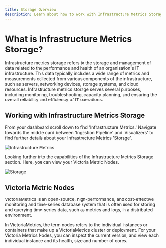 ```yaml
---
title: Storage Overview
description: Learn about how to work with Infrastructure Metrics Storage in Logit.io
---
```


# What is Infrastructure Metrics Storage?

Infrastructure metrics storage refers to the storage and management of data 
related to the performance and health of an organisation's IT infrastructure. 
This data typically includes a wide range of metrics and measurements collected 
from various components of the infrastructure, such as servers, networking 
devices, storage systems, and cloud resources. Infrastructure metrics storage 
serves several purposes, including monitoring, troubleshooting, capacity planning, 
and ensuring the overall reliability and efficiency of IT operations.

## Working with Infrastructure Metrics Storage

From your dashboard scroll down to find 'Infrastructure Metrics.' Navigate 
towards the middle card between 'Ingestion Pipeline' and 'Visualizers' to 
find further details about your Infrastructure Metrics 'Storage'.

![Infrastructure Metrics](@/images/help/infrastructure-metrics/infrastructure-metrics-stack.png)

Looking further into the capabilities of the Infrastructure Metrics Storage section. 
Here, you can view your Victoria Metric Nodes.

![Storage](@/images/help/infrastructure-metrics/storage.png)

## Victoria Metric Nodes

VictoriaMetrics is an open-source, high-performance, and cost-effective 
monitoring and time-series database system that is often used for storing 
and querying time-series data, such as metrics and logs, in a distributed environment. 

In VictoriaMetrics, the term nodes refers to the individual instances 
or containers that make up a VictoriaMetrics cluster or deployment. 
For your Victoria Metrics Nodes, you can inspect the current version, 
and view each individual instance and its health, size and number of cores. 